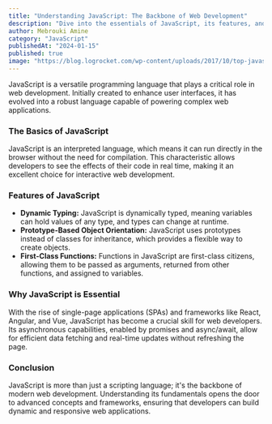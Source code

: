 ```yaml
---
title: "Understanding JavaScript: The Backbone of Web Development"
description: "Dive into the essentials of JavaScript, its features, and why it's crucial for modern web applications."
author: Mebrouki Amine
category: "JavaScript"
publishedAt: "2024-01-15"
published: true
image: "https://blog.logrocket.com/wp-content/uploads/2017/10/top-javascript-libraries.png"
---
```


JavaScript is a versatile programming language that plays a critical role in web development. Initially created to enhance user interfaces, it has evolved into a robust language capable of powering complex web applications.

### The Basics of JavaScript

JavaScript is an interpreted language, which means it can run directly in the browser without the need for compilation. This characteristic allows developers to see the effects of their code in real time, making it an excellent choice for interactive web development.

### Features of JavaScript

- **Dynamic Typing:** JavaScript is dynamically typed, meaning variables can hold values of any type, and types can change at runtime.
- **Prototype-Based Object Orientation:** JavaScript uses prototypes instead of classes for inheritance, which provides a flexible way to create objects.
- **First-Class Functions:** Functions in JavaScript are first-class citizens, allowing them to be passed as arguments, returned from other functions, and assigned to variables.

### Why JavaScript is Essential

With the rise of single-page applications (SPAs) and frameworks like React, Angular, and Vue, JavaScript has become a crucial skill for web developers. Its asynchronous capabilities, enabled by promises and async/await, allow for efficient data fetching and real-time updates without refreshing the page.

### Conclusion

JavaScript is more than just a scripting language; it's the backbone of modern web development. Understanding its fundamentals opens the door to advanced concepts and frameworks, ensuring that developers can build dynamic and responsive web applications.
